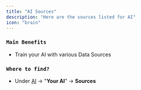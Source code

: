 ```yaml
---
title: "AI Sources"
description: "Here are the sources listed for AI"
icon: "brain"
---
```


### `Main Benefits`

- Train your AI with various Data Sources

### `Where to find?`

- Under [AI](https://armin.cx/app/_/ai/agents) -\> "**Your AI**" -\> **Sources**

<CardGroup cols="2">
  <Card title="Website" icon="globe" href="/ai/sources/website">
    
  </Card>
  <Card title="Files" icon="file-contract" href="/ai/sources/files">
    
  </Card>
  <Card title="Q&A" icon="circle-question" href="/ai/sources/qa">
    
  </Card>
</CardGroup>